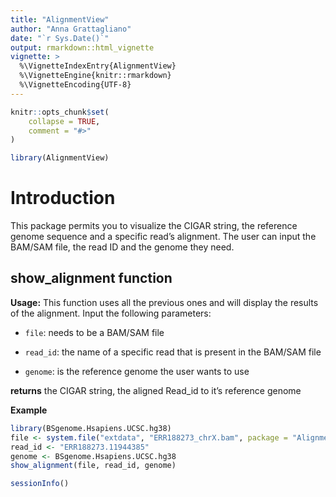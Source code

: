 ```yaml
---
title: "AlignmentView"
author: "Anna Grattagliano"
date: "`r Sys.Date()`"
output: rmarkdown::html_vignette
vignette: >
  %\VignetteIndexEntry{AlignmentView}
  %\VignetteEngine{knitr::rmarkdown}
  %\VignetteEncoding{UTF-8}
---
```


```r
knitr::opts_chunk$set(
    collapse = TRUE,
    comment = "#>"
)
```


```r
library(AlignmentView)
```

# Introduction
This package permits you to visualize the CIGAR string, the reference 
genome sequence and a specific read's alignment. The user can input the 
BAM/SAM file, the read ID and the genome they need.

## show_alignment function
**Usage:**
This function uses all the previous ones and will display the results of 
the alignment. 
Input the following parameters: 

- `file`: needs to be a BAM/SAM file

- `read_id`: the name of a specific read that is present in the BAM/SAM file

- `genome`: is the reference genome the user wants to use

**returns** the CIGAR string, the aligned Read_id to it's reference genome

**Example**
```r
library(BSgenome.Hsapiens.UCSC.hg38)
file <- system.file("extdata", "ERR188273_chrX.bam", package = "AlignmentView")
read_id <- "ERR188273.11944385"
genome <- BSgenome.Hsapiens.UCSC.hg38
show_alignment(file, read_id, genome)
```

```r
sessionInfo()
```
